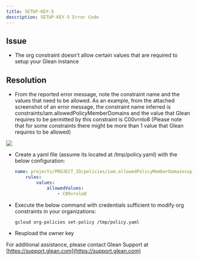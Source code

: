 ```yaml
---
title: SETUP-KEY-5
description: SETUP-KEY-5 Error Code
---
```


## Issue

- The org constraint doesn't allow certain values that are required to setup your Glean instance

## Resolution

- From the reported error message, note the constraint name and the values that need to be allowed. As an example, from the attached screenshot of an error message, the constraint name inferred is constraints/iam.allowedPolicyMemberDomains and the value that Glean requires to be permitted by this constraint is C00vrnlo8 (Please note that for some constraints there might be more than 1 value that Glean requires to be allowed)

<Frame><img src="https://support.glean.com/hc/article_attachments/25233920992283"/></Frame>

- Create a yaml file (assume its located at /tmp/policy.yaml) with the below configuration:
    ```yaml
    name: projects/PROJECT_ID/policies/iam.allowedPolicyMemberDomainsspec:
        rules:
            values:
                allowedValues:
                    - C00vrnlo8
    ```

- Execute the below command with credentials sufficient to modify org constraints in your organizations:
    ```bash
    gcloud org-policies set-policy /tmp/policy.yaml
    ```

- Reupload the owner key

For additional assistance, please contact Glean Support at [https://support.glean.com](https://support.glean.com)
